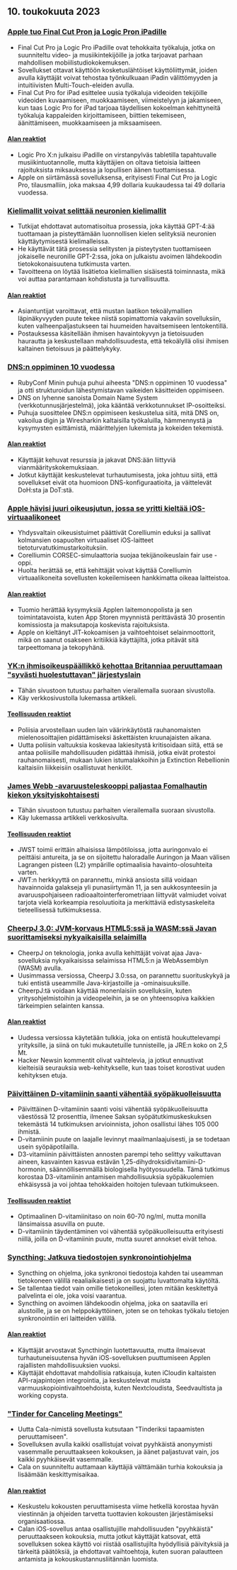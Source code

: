 

<CallToAction />

<Steps>

## 10. toukokuuta 2023

### [Apple tuo Final Cut Pron ja Logic Pron iPadille](https://www.apple.com/newsroom/2023/05/apple-brings-final-cut-pro-and-logic-pro-to-ipad/)

- Final Cut Pro ja Logic Pro iPadille ovat tehokkaita työkaluja, jotka on suunniteltu video- ja musiikintekijöille ja jotka tarjoavat parhaan mahdollisen mobiilistudiokokemuksen.
- Sovellukset ottavat käyttöön kosketuslähtöiset käyttöliittymät, joiden avulla käyttäjät voivat tehostaa työnkulkuaan iPadin välittömyyden ja intuitiivisten Multi-Touch-eleiden avulla.
- Final Cut Pro for iPad esittelee uusia työkaluja videoiden tekijöille videoiden kuvaamiseen, muokkaamiseen, viimeistelyyn ja jakamiseen, kun taas Logic Pro for iPad tarjoaa täydellisen kokoelman kehittyneitä työkaluja kappaleiden kirjoittamiseen, biittien tekemiseen, äänittämiseen, muokkaamiseen ja miksaamiseen.

#### [Alan reaktiot](http://news.ycombinator.com/item?id=35873732)

- Logic Pro X:n julkaisu iPadille on virstanpylväs tabletilla tapahtuvalle musiikintuotannolle, mutta käyttäjien on oltava tietoisia laitteen rajoituksista miksauksessa ja lopullisen äänen tuottamisessa.
- Apple on siirtämässä sovelluksensa, erityisesti Final Cut Pro ja Logic Pro, tilausmalliin, joka maksaa 4,99 dollaria kuukaudessa tai 49 dollaria vuodessa.

### [Kielimallit voivat selittää neuronien kielimallit](https://openai.com/research/language-models-can-explain-neurons-in-language-models)

- Tutkijat ehdottavat automatisoitua prosessia, joka käyttää GPT-4:ää tuottamaan ja pisteyttämään luonnollisen kielen selityksiä neuronien käyttäytymisestä kielimalleissa.
- He käyttävät tätä prosessia selitysten ja pisteytysten tuottamiseen jokaiselle neuronille GPT-2:ssa, joka on julkaistu avoimen lähdekoodin tietokokonaisuutena tutkimusta varten.
- Tavoitteena on löytää lisätietoa kielimallien sisäisestä toiminnasta, mikä voi auttaa parantamaan kohdistusta ja turvallisuutta.

#### [Alan reaktiot](http://news.ycombinator.com/item?id=35877402)

- Asiantuntijat varoittavat, että mustan laatikon tekoälymallien läpinäkyvyyden puute tekee niistä sopimattomia vakaviin sovelluksiin, kuten valheenpaljastukseen tai huumeiden havaitsemiseen lentokentillä.
- Postauksessa käsitellään ihmisen havaintokyvyn ja tietoisuuden haurautta ja keskustellaan mahdollisuudesta, että tekoälyllä olisi ihmisen kaltainen tietoisuus ja päättelykyky.

### [DNS:n oppiminen 10 vuodessa](https://jvns.ca/blog/2023/05/08/new-talk-learning-dns-in-10-years/)

- RubyConf Minin puhuja puhui aiheesta "DNS:n oppiminen 10 vuodessa" ja otti strukturoidun lähestymistavan vaikeiden käsitteiden oppimiseen.
- DNS on lyhenne sanoista Domain Name System (verkkotunnusjärjestelmä), joka kääntää verkkotunnukset IP-osoitteiksi.
- Puhuja suosittelee DNS:n oppimiseen keskustelua siitä, mitä DNS on, vakoilua digin ja Wiresharkin kaltaisilla työkaluilla, hämmennystä ja kysymysten esittämistä, määrittelyjen lukemista ja kokeiden tekemistä.

#### [Alan reaktiot](http://news.ycombinator.com/item?id=35870654)

- Käyttäjät kehuvat resurssia ja jakavat DNS:ään liittyviä vianmäärityskokemuksiaan.
- Jotkut käyttäjät keskustelevat turhautumisesta, joka johtuu siitä, että sovellukset eivät ota huomioon DNS-konfiguraatioita, ja väittelevät DoH:sta ja DoT:stä.

### [Apple hävisi juuri oikeusjutun, jossa se yritti kieltää iOS-virtuaalikoneet](https://www.techradar.com/news/apple-just-lost-its-lawsuit-trying-to-ban-ios-virtual-machines)

- Yhdysvaltain oikeusistuimet päättivät Corelliumin eduksi ja sallivat kolmansien osapuolten virtuaaliset iOS-laitteet tietoturvatutkimustarkoituksiin.
- Corelliumin CORSEC-simulaattoria suojaa tekijänoikeuslain fair use -oppi.
- Huolta herättää se, että kehittäjät voivat käyttää Corelliumin virtuaalikoneita sovellusten kokeilemiseen hankkimatta oikeaa laitteistoa.

#### [Alan reaktiot](http://news.ycombinator.com/item?id=35880466)

- Tuomio herättää kysymyksiä Applen laitemonopolista ja sen toimintatavoista, kuten App Storen myynnistä perittävästä 30 prosentin komissiosta ja maksutapoja koskevista rajoituksista.
- Apple on kieltänyt JIT-kokoamisen ja vaihtoehtoiset selainmoottorit, mikä on saanut osakseen kritiikkiä käyttäjiltä, jotka pitävät sitä tarpeettomana ja tekopyhänä.

### [YK:n ihmisoikeuspäällikkö kehottaa Britanniaa peruuttamaan "syvästi huolestuttavan" järjestyslain](https://www.ohchr.org/en/press-releases/2023/04/un-human-rights-chief-urges-uk-reverse-deeply-troubling-public-order-bill)

- Tähän sivustoon tutustuu parhaiten vierailemalla suoraan sivustolla.
- Käy verkkosivustolla lukemassa artikkeli.

#### [Teollisuuden reaktiot](http://news.ycombinator.com/item?id=35871394)

- Poliisia arvostellaan uuden lain väärinkäytöstä rauhanomaisten mielenosoittajien pidättämiseksi äskettäisten kruunajaisten aikana.
- Uutta poliisin valtuuksia koskevaa lakiesitystä kritisoidaan siitä, että se antaa poliisille mahdollisuuden pidättää ihmisiä, jotka eivät protestoi rauhanomaisesti, mukaan lukien istumalakkoihin ja Extinction Rebellionin kaltaisiin liikkeisiin osallistuvat henkilöt.

### [James Webb -avaruusteleskooppi paljastaa Fomalhautin kiekon yksityiskohtaisesti](https://skyandtelescope.org/astronomy-news/the-james-webb-space-telescope-reveals-fomalhauts-disk-in-unprecedented-detail/)

- Tähän sivustoon tutustuu parhaiten vierailemalla suoraan sivustolla.
- Käy lukemassa artikkeli verkkosivulta.

#### [Teollisuuden reaktiot](http://news.ycombinator.com/item?id=35874704)

- JWST toimii erittäin alhaisissa lämpötiloissa, jotta auringonvalo ei peittäisi antureita, ja se on sijoitettu haloradalle Auringon ja Maan välisen Lagrangen pisteen (L2) ympärille optimaalisia havainto-olosuhteita varten.
- JWT:n herkkyyttä on parannettu, minkä ansiosta sillä voidaan havainnoida galakseja yli punasiirtymän 11, ja sen aukkosynteesiin ja avaruuspohjaiseen radioaaltointerferometriaan liittyvät valmiudet voivat tarjota vielä korkeampia resoluutioita ja merkittäviä edistysaskeleita tieteellisessä tutkimuksessa.

### [CheerpJ 3.0: JVM-korvaus HTML5:ssä ja WASM:ssä Javan suorittamiseksi nykyaikaisilla selaimilla](https://leaningtech.com/announcing-cheerpj-3-0-a-jvm-replacement-in-html5-and-webassembly-to-run-java-applications-and-applets-on-modern-browsers/)

- CheerpJ on teknologia, jonka avulla kehittäjät voivat ajaa Java-sovelluksia nykyaikaisissa selaimissa HTML5:n ja WebAssemblyn (WASM) avulla.
- Uusimmassa versiossa, CheerpJ 3.0:ssa, on parannettu suorituskykyä ja tuki entistä useammille Java-kirjastoille ja -ominaisuuksille.
- CheerpJ:tä voidaan käyttää monenlaisiin sovelluksiin, kuten yritysohjelmistoihin ja videopeleihin, ja se on yhteensopiva kaikkien tärkeimpien selainten kanssa.

#### [Alan reaktiot](http://news.ycombinator.com/item?id=35873552)

- Uudessa versiossa käytetään tulkkia, joka on entistä houkuttelevampi yrityksille, ja siinä on tuki mukautetuille tunnisteille, ja JRE:n koko on 2,5 Mt.
- Hacker Newsin kommentit olivat vaihtelevia, ja jotkut ennustivat kielteisiä seurauksia web-kehitykselle, kun taas toiset korostivat uuden kehityksen etuja.

### [Päivittäinen D-vitamiinin saanti vähentää syöpäkuolleisuutta](https://www.dkfz.de/en/presse/pressemitteilungen/2023/dkfz-pm-23-27-Reduced-cancer-mortality-with-daily-vitamin-D-intake.php)

- Päivittäinen D-vitamiinin saanti voisi vähentää syöpäkuolleisuutta väestössä 12 prosenttia, ilmenee Saksan syöpätutkimuskeskuksen tekemästä 14 tutkimuksen arvioinnista, johon osallistui lähes 105 000 ihmistä.
- D-vitamiinin puute on laajalle levinnyt maailmanlaajuisesti, ja se todetaan usein syöpäpotilailla.
- D3-vitamiinin päivittäisten annosten parempi teho selittyy vaikuttavan aineen, kasvainten kasvua estävän 1,25-dihydroksidivitamiini-D-hormonin, säännöllisemmällä biologisella hyötyosuudella. Tämä tutkimus korostaa D3-vitamiinin antamisen mahdollisuuksia syöpäkuolemien ehkäisyssä ja voi johtaa tehokkaiden hoitojen tulevaan tutkimukseen.

#### [Teollisuuden reaktiot](http://news.ycombinator.com/item?id=35876062)

- Optimaalinen D-vitamiinitaso on noin 60-70 ng/ml, mutta monilla länsimaissa asuvilla on puute.
- D-vitamiinin täydentäminen voi vähentää syöpäkuolleisuutta erityisesti niillä, joilla on D-vitamiinin puute, mutta suuret annokset eivät tehoa.

### [Syncthing: Jatkuva tiedostojen synkronointiohjelma](https://syncthing.net/)

- Syncthing on ohjelma, joka synkronoi tiedostoja kahden tai useamman tietokoneen välillä reaaliaikaisesti ja on suojattu luvattomalta käytöltä.
- Se tallentaa tiedot vain omille tietokoneillesi, joten mitään keskitettyä palvelinta ei ole, joka voisi vaarantua.
- Syncthing on avoimen lähdekoodin ohjelma, joka on saatavilla eri alustoille, ja se on helppokäyttöinen, joten se on tehokas työkalu tietojen synkronointiin eri laitteiden välillä.

#### [Alan reaktiot](http://news.ycombinator.com/item?id=35879039)

- Käyttäjät arvostavat Syncthingin luotettavuutta, mutta ilmaisevat turhautuneisuutensa hyvän iOS-sovelluksen puuttumiseen Applen rajallisten mahdollisuuksien vuoksi.
- Käyttäjät ehdottavat mahdollisia ratkaisuja, kuten iCloudin kaltaisten API-rajapintojen integrointia, ja keskustelevat muista varmuuskopiointivaihtoehdoista, kuten Nextcloudista, Seedvaultista ja working copysta.

### ["Tinder for Canceling Meetings"](https://meetcala.com/)

- Uutta Cala-nimistä sovellusta kutsutaan "Tinderiksi tapaamisten peruuttamiseen".
- Sovelluksen avulla kaikki osallistujat voivat pyyhkäistä anonyymisti vasemmalle peruuttaakseen kokouksen, ja äänet paljastuvat vain, jos kaikki pyyhkäisevät vasemmalle.
- Cala on suunniteltu auttamaan käyttäjiä välttämään turhia kokouksia ja lisäämään keskittymisaikaa.

#### [Alan reaktiot](http://news.ycombinator.com/item?id=35868685)

- Keskustelu kokousten peruuttamisesta viime hetkellä korostaa hyvän viestinnän ja ohjeiden tarvetta tuottavien kokousten järjestämiseksi organisaatiossa.
- Calan iOS-sovellus antaa osallistujille mahdollisuuden "pyyhkäistä" peruuttaakseen kokouksia, mutta jotkut käyttäjät katsovat, että sovelluksen sokea käyttö voi riistää osallistujilta hyödyllisiä päivityksiä ja tärkeitä päätöksiä, ja ehdottavat vaihtoehtoja, kuten suoran palautteen antamista ja kokouskustannusliitännän luomista.

</Steps>
